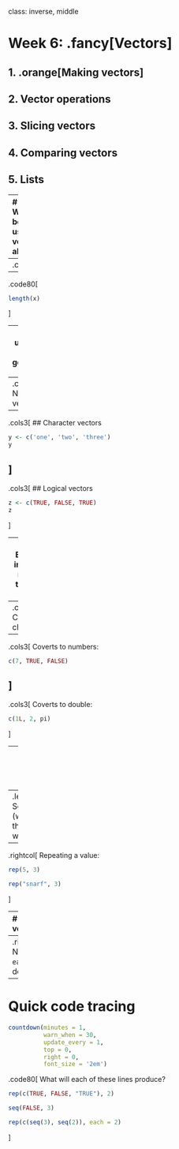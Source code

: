 
class: inverse, middle

# Week 6: .fancy[Vectors]

## 1. .orange[Making vectors]
## 2. Vector operations
## 3. Slicing vectors
## 4. Comparing vectors
## 5. Lists

---
# Note: We've been using vectors already!

.code80[
```r
x <- 1
x
```
]
--
.code80[
```r
is.vector(x)
```
]
--
.code80[
```r
length(x)
```
]

---
# The universal vector generator: `c()`

--
.cols3[
## Numeric vectors
```r
x <- c(1, 2, 3)
x
```
]
--
.cols3[
## Character vectors
```r
y <- c('one', 'two', 'three')
y
```
]
--
.cols3[
## Logical vectors
```r
z <- c(TRUE, FALSE, TRUE)
z
```
]

---
# Elements in vectors must be the same type

### Type hierarchy:
- `character` > `numeric` > `logical`
- `double` > `integer`


--
.cols3[
Coverts to characters:
```r
c(1, "foo", TRUE)
```
]
--
.cols3[
Coverts to numbers:
```r
c(7, TRUE, FALSE)
```
]
--
.cols3[
Coverts to double:
```r
c(1L, 2, pi)
```
]

---
# Other ways to make a vector

--
.leftcol[
Sequences (we saw these last week):
```r
seq(1, 5)
```
```r
1:5
```
]
--
.rightcol[
Repeating a value:
```r
rep(5, 3)
```
```r
rep("snarf", 3)
```
]

---
# Repeating a vector

.leftcol[.code80[
Repeating a sequence
```r
x <- rep(seq(1, 3), 3)
x
length(x)
```
]]
--
.rightcol[.code80[
Note what the `each` argument does:
```r
x <- rep(seq(1, 3), each = 3)
x
length(x)
```
]]

---
# Quick code tracing

```r
countdown(minutes = 1,
          warn_when = 30,
          update_every = 1,
          top = 0,
          right = 0,
          font_size = '2em')
```

.code80[
What will each of these lines produce?
```r
rep(c(TRUE, FALSE, "TRUE"), 2)
```
```r
seq(FALSE, 3)
```
```r
rep(c(seq(3), seq(2)), each = 2)
```
]
